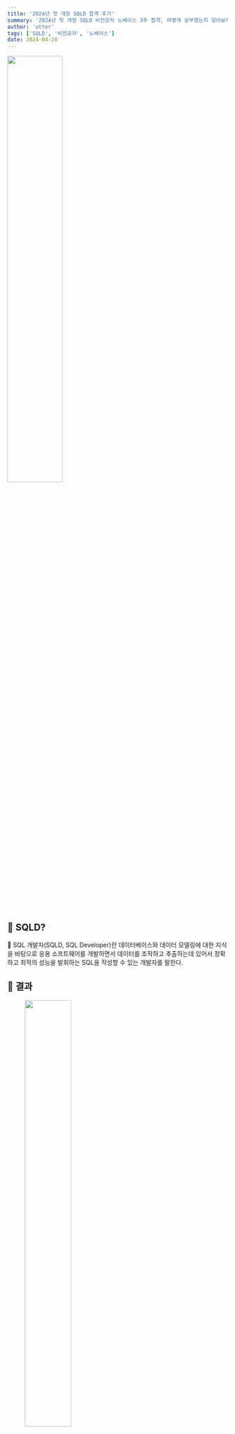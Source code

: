 ```yaml
---
title: '2024년 첫 개정 SQLD 합격 후기'
summary: '2024년 첫 개정 SQLD 비전공자 노베이스 3주 합격, 어떻게 공부했는지 알아보자!'
author: 'otter'
tags: ['SQLD', '비전공자', '노베이스']
date: 2024-04-28
---
```

<img src="https://github.com/nerd-animals/na-log/assets/144116866/3e34aaea-d004-4f51-94f1-a98682ac6c83" width="50%" height="50%"/>

## 🤔 SQLD?

<aside>
📝 SQL 개발자(SQLD, SQL Developer)란 데이터베이스와 데이터 모델링에 대한 지식을 바탕으로 응용 소프트웨어를 개발하면서 데이터를 조작하고 추출하는데 있어서 정확하고 최적의 성능을 발휘하는 SQL을 작성할 수 있는 개발자를 말한다.
</aside>

## 📌 결과

<figure>
<img src="https://github.com/nerd-animals/na-log/assets/144116866/5480d115-211c-4142-9391-c89a6f856d49" width="50%" height="50%"/>
<figcaption>제 52회, 2024년 3월 9일 (개정 이후 첫 시험)</figcaption>
</figure>


### 🧐 왜 준비했는가?

![우대사항](https://github.com/nerd-animals/na-log/assets/144116866/dc897a3b-1877-4bd4-bdfa-5a14c3365499)

비전공 개발자로서 개발 자격증이 하나도 없었다. **(비전공, 노베이스)**

금융권을 준비하다보니 우대사항으로 SQLP가, 코딩 테스트에 SQL 문제가 출제되기도 한다.

(SQLP를 취득하려면 일단 SQLD가 필요하다.)

### ✨ 합격 기준

![합격기준1](https://github.com/nerd-animals/na-log/assets/144116866/e632470c-d9ab-40a0-a344-3f222901550a)
![합격기준2](https://github.com/nerd-animals/na-log/assets/144116866/b788ccb8-85cb-407b-aa62-b0a8b46b298f)
**객관식** 총 **50문항/100점 만점**(문제당 배점 각 **2점**)의 필기시험으로 진행된다.
(**제52회**부터 **객관식**으로만 50문항으로 변경, 개정됐다.) ⇒ **개정되고 첫 시험🥲**

총 60점(30문제) 이상을 획득하면 합격이며, 단 과목별 40% 미만이라면 과락이다.

### 🔎 과목별 주요항목

[데이터자격시험](https://www.dataq.or.kr/www/board/view.do)

![과목별주요항목](https://github.com/nerd-animals/na-log/assets/144116866/ee93ed6b-228e-4f75-abe4-6bf5ea370321)
---

## 📚 준비 과정

### 📍 시험 일정

![시험일정](https://github.com/nerd-animals/na-log/assets/144116866/67d77caf-c976-4835-9aa9-2b8339cccbe3)

2024년 시험 일정

한국데이터산업진흥원 주관으로 **연 4회** 시행 (분기에 1회 접수)

<aside>
🖥️
◆원서접수 시간 : 접수 시작일 10:00 ~ 접수 마감일 18:00

◆수험표 발행 시간 : 시험일 2주 전(휴일인 경우 전일) 금요일 16시

◆결과발표 시간 : 10:00 (사정에 따라 변동 가능)

◆시험 시작시간 : 10:00

◆사전점수 공개 : 공개시작일 16:00 ~ 공개최종일 18:00

(접수된 재검토 신청은 검토기간을 거쳐 결과발표일에 통보)
</aside>

### 🗓️ 준비 기간

> 제52회 : 2024년 1월 29일(월) ~ 3월 9일(토)
> 
- 1주 : 개념정리
    
    유선배 SQLD 책을 보면서 하루에 1시간 씩 개념정리하면서 감 익히기
    
    (총 5개 CHAPTER를 하루에 하나씩 개념정리)
    
- 2주 ~ 3주 : 기출문제
(시간 없다면 이것만 해도 될듯)
    
    [https://yunamom.tistory.com/category/IT자격증 공부/SQLD 기출문제](https://yunamom.tistory.com/category/IT%EC%9E%90%EA%B2%A9%EC%A6%9D%20%EA%B3%B5%EB%B6%80/SQLD%20%EA%B8%B0%EC%B6%9C%EB%AC%B8%EC%A0%9C)
    
    구글에 SQLD 정리본을 공유받아 노랭이 책과 기출 풀면서 틀렸던 내용 옆에 메모
    

### 🧑🏻‍💻 공부 방법

네이버 [데이터 전문가 포럼](https://cafe.naver.com/sqlpd) 이라는 카페가 가장 유명해서 정보를 취합했다.

<img src="https://github.com/nerd-animals/na-log/assets/144116866/c38096fc-3a4b-43a6-a4f1-4b119e09bf4d" width="50%" height="50%"/>

- 유선배 SQLD 책 : 비전공자한테 개념부터 공부하기 좋다고 해서 구매
    
    개정 내용인 PIVOT/UNPIVOT, 정규표현식에 대한 내용이 없다.
    
    다행히 개정 첫 시험(52회)에는 출제되지 않았다.
    이 점 참고하여 구매하거나, 구매하더라도 따로 공부하는 것을 추천한다.
    
    [홍쌤의 데이터랩](https://www.youtube.com/@hdatalab)
    
    해당 유튜브도 많이 보시던데, 나는 몰라서 보진 못했다.
    
    PIVOT/UNPIVOT, 정규표현식에 대한 정보를 찾고싶으면 `SQLD 2과목 PART2. SQL 활용 완벽 정리`를 보면 될 것 같다.

<img src="https://github.com/nerd-animals/na-log/assets/144116866/c525d66d-e24f-4e01-971c-418f5ce02ab4" width="50%" height="50%"/>

- 노랭이 : SQL하면 유명한 책
    
    실제로도 도움이 많이 됐다. 시험과 비슷하거나 조금 더 어려운 수준이다.
    
    마지막 과목 `III.(SQL 고급활용 및 튜닝)`은 SQLP 과목이라 풀지 않아도 된다.
    

### ☝️ 응시 팁

- 응시료 : 50,000원

![접수](https://github.com/nerd-animals/na-log/assets/144116866/48f22179-ba5d-4a56-bfcd-64f9a38e12e2)
- 지역
    - 서울, 경기도, 인천, 대전, 대구, 부산, 광주, 강원도, 제주도
    - 제52회 SQLD (대구) 성지중학교
        - 이곡역에서 가깝고, 바로 앞에 편의점이 있으니 물이나 초콜릿 구매 가능
- 준비물 및 알아야할 것
    - 신분증 / 컴퓨터 싸인펜 혹은 볼펜    
    - 08:30부터 입실 가능
    09:30까지 입실 완료
    09시 30분 ~ 10시 : 신분증 검사 및 시험 대기
    - 조기 퇴실 : 10시 30분부터 시험지를 제출하고 퇴실가능
    - 시작 몇 분 전부터는 태블릿 및 전자기기를 종료해야해서 여분으로 **자료 프린트**를 해가는 것을 추천

---

## 🚀 자료 공유

[SQLD 이론 요약 정리 PDF](https://yurimac.tistory.com/40)

---

## ✨ 후기

시험 시간을 보통 다 채우는 편인데, 3번 정도 다 훑어봐서 60분 정도 보고, 조기퇴실했다.

### 주관식 → 객관식

이번 회부터 주관식 문제 8개 정도가 아예 없고, 객관식 문제로만 50문제 출제된다고 했다.

하지만! 오히려 객관식이니 모르는 문제는 찍을 기회가 있으니까 더 쉬워진 게 아닌가하는 생각이 들었다.
(기출에서도 주관식이 그다지 어려운 문제가 나오지 않았음)

### 과목

SQL 최적화 기본 원리가 SQLP로 이동돼서 난이도 자체는 예전에 비해 낮아진 게 아닌가 싶다.

개정 과목인 `PIVOT/UNPIVOT`, 정규 표현식에 대한 내용은 출제되지 않았다.

---

## ⭐️ 필수

<aside>
SQLD 이론 요약 정리 PDF나 유튜브 강의를 통하여 꼭 해당 키워드는 이해 및 암기하자!
</aside>

### **1과목 - 데이터 모델링의 이해**

> **암기**가 필수!
> 
- **엔터티, 속성, 관계, 식별자의 개념과 정의**
    - 분류 기준에 따른 6가지 엔터티
    - 분류 기준에 따른 속성
    - 주식별자 특성 종류 및 특성별 의미
    - 식별관계/비식별관계 차이
- **모델링, 스키마 뜻/특징**
    - 외부, 내부, 개념 스키마
    - 모델링 특징, 단계
- **ERD 그리기 (1:1, 1:다 등등)**
    - ERD 선이 각각 의미하는 것
- **정규화**
    - 제1정규화, 제2정규화, 제3정규화, 반정규화 의미 (예시 주어지고 이게 무슨 정규화냐~)
- **NULL**
    - 의미
    - 연산 시 NULL, 제외 (가로 연산, 세로 연산)

### **2과목 - SQL 기본 및 활용**

> **이해**가 필수! (암기도 해야한다)
> 
- **SELECT문 실행 순서**
    - FROM -> WHERE -> GROUP BY -> HAVING -> SELECT -> ORDER BY
    - 순서를 알아야 문제를 풀 수 있음
- **함수**
    - **숫자 함수** 차이 : ABS, SIGN, ROUND, TRUNC …
    - **NULL 관련 함수** 차이 : NVL, NVL2, NULLIF, COALESCE
    - 문자 함수, 날짜 함수, CASE WHEN 구문 등도 중요하다.
- **JOIN** : INNER JOIN, OUTER JOIN, NATURAL JOIN, CROSS JOIN
- **그룹 함수**
    - ROLLUP, CUBE, GROUPING SETS
    - 그룹핑, 순서가 어떻게 되는지
- **순위함수**
    - RANK, DENSE_RANK, ROW_NUMBER
- **비율함수**
    - RATIO_TO_REPORT, PERCENT_RANK, CUME_DIST, NTILE

- **SQL 연산자**
    
    
    | 연산자 | 의미 | 예시 |
    | --- | --- | --- |
    | BETWEEN A AND B | A와 B의 사이(A, B 포함) | where col between 1 and 10 |
    | LIKE ‘비교 문자열’ | 비교 문자열을 포함
    ’%’는 문자열을 의미
    ’_’는 하나의 문자를 의미
    ’_’ 혹은 ‘%’ 기호가 포함된 문자 검색 시 ESCAPE 지정 | where col like ‘방탄%’
    where col like ‘%소년단’
    where col like ‘%탄소년%’
    where col like ‘방_소%’
    where col like ‘%#%%’ escape ‘#’ |
    | IN (LIST) | LIST 중 하나와 일치 | where col in (1, 3, 5) |
    | IS NULL | NULL 값 | where col is null |

- **관리 구문**

    
    | 구분 | 종류 |
    | --- | --- |
    | DML(Data Manipulation) | INSERT, UPDATE, DELETE, MERGE, SELECT |
    | TCL(Transcation Control) | COMMIT, ROLLBACK, SAVEPOINT |
    | DDL(Data Definition) | CREATE, DROP, MODIFY(오라클), ALTER(SQL서버), RENAME, TRUNCATE |
    | DCL(Data Control) | GRANK, REVOKE |

- **트랜잭션**
    - 특징 암기 및 이해


---

![파이팅](https://github.com/nerd-animals/na-log/assets/144116866/43a4995b-6063-435d-a585-745b6c02d14b)

<center> SQLD, 할 수 있다. 파이팅!</center>
